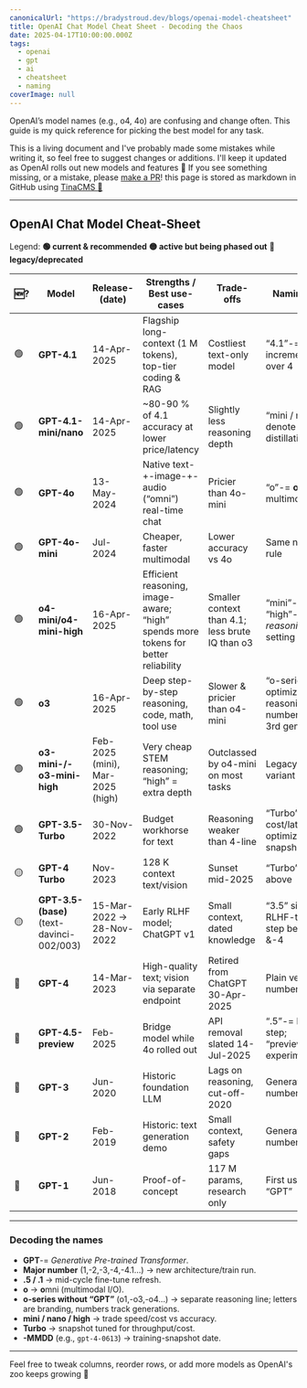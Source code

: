 ```yaml
---
canonicalUrl: "https://bradystroud.dev/blogs/openai-model-cheatsheet"
title: OpenAI Chat Model Cheat Sheet - Decoding the Chaos
date: 2025-04-17T10:00:00.000Z
tags:
  - openai
  - gpt
  - ai
  - cheatsheet
  - naming
coverImage: null
---
```


OpenAI’s model names (e.g., o4, 4o) are confusing and change often. This guide is my quick reference for picking the best model for any task.

This is a living document and I've probably made some mistakes while writing it, so feel free to suggest changes or additions. I'll keep it updated as OpenAI rolls out new models and features 🚀
If you see something missing, or a mistake, please [make a PR](https://github.com/bradystroud/blog/edit/main/content/blogs/openai-model-cheatsheet.mdx)! this page is stored as markdown in GitHub using [TinaCMS 🦙](https://tina.io)


---

## OpenAI Chat Model Cheat-Sheet

Legend: **🟢 current & recommended** **🟡 active but being phased out** **🔴 legacy/deprecated**

| 🆕? | Model                                     | Release-(date)                   | Strengths / Best use-cases                                                         | Trade-offs                                      | Naming note                                                  |
| --- | ----------------------------------------- | -------------------------------- | ---------------------------------------------------------------------------------- | ----------------------------------------------- | ------------------------------------------------------------ |
| 🟢  | **GPT-4.1**                               | 14-Apr-2025                      | Flagship long-context (1 M tokens), top-tier coding & RAG                          | Costliest text-only model                       | “4.1”-= incremental rev over 4                               |
| 🟢  | **GPT-4.1-mini/nano**                     | 14-Apr-2025                      | ~80-90 % of 4.1 accuracy at lower price/latency                                    | Slightly less reasoning depth                   | “mini / nano” denote distillations                           |
| 🟢  | **GPT-4o**                                | 13-May-2024                      | Native text-+-image-+-audio (“omni”) real-time chat                                | Pricier than 4o-mini                            | “o”-= **o**mni multimodal                                    |
| 🟢  | **GPT-4o-mini**                           | Jul-2024                         | Cheaper, faster multimodal                                                         | Lower accuracy vs 4o                            | Same naming rule                                             |
| 🟢  | **o4-mini/o4-mini-high**                  | 16-Apr-2025                      | Efficient reasoning, image-aware; “high” spends more tokens for better reliability | Smaller context than 4.1; less brute IQ than o3 | “mini”-= size; “high”-= higher _reasoning_effort_ setting    |
| 🟢  | **o3**                                    | 16-Apr-2025                      | Deep step-by-step reasoning, code, math, tool use                                  | Slower & pricier than o4-mini                   | “o-series” = optimized reasoning line; number is the 3rd gen |
| 🟢  | **o3-mini-/-o3-mini-high**                | Feb-2025 (mini), Mar-2025 (high) | Very cheap STEM reasoning; “high” = extra depth                                    | Outclassed by o4-mini on most tasks             | Legacy small variant                                         |
| 🟢  | **GPT-3.5-Turbo**                         | 30-Nov-2022                      | Budget workhorse for text                                                          | Reasoning weaker than 4-line                    | “Turbo”-= cost/latency optimized snapshot                    |
| 🟡  | **GPT-4 Turbo**                           | Nov-2023                         | 128 K context text/vision                                                          | Sunset mid-2025                                 | “Turbo” as above                                             |
| 🟡  | **GPT-3.5-(base)** (text-davinci-002/003) | 15-Mar-2022 → 28-Nov-2022        | Early RLHF model; ChatGPT v1                                                       | Small context, dated knowledge                  | “3.5” signaled RLHF-tuned step between 3 &-4                 |
| 🔴  | **GPT-4**                                 | 14-Mar-2023                      | High-quality text; vision via separate endpoint                                    | Retired from ChatGPT 30-Apr-2025                | Plain version number                                         |
| 🔴  | **GPT-4.5-preview**                       | Feb-2025                         | Bridge model while 4o rolled out                                                   | API removal slated 14-Jul-2025                  | “.5”-= half-step; “preview”-= experimental                   |
| 🔴  | **GPT-3**                                 | Jun-2020                         | Historic foundation LLM                                                            | Lags on reasoning, cut-off-2020                 | Generation number only                                       |
| 🔴  | **GPT-2**                                 | Feb-2019                         | Historic: text generation demo                                                     | Small context, safety gaps                      | Generation number only                                       |
| 🔴  | **GPT-1**                                 | Jun-2018                         | Proof-of-concept                                                                   | 117 M params, research only                     | First use of “GPT”                                           |

---

### Decoding the names

- **GPT**-= _Generative Pre-trained Transformer_.
- **Major number** (1,-2,-3,-4,-4.1…) → new architecture/train run.
- **.5 / .1** → mid-cycle fine-tune refresh.
- **o** → **o**mni (multimodal I/O).
- **o-series without “GPT”** (o1,-o3,-o4…) → separate reasoning line; letters are branding, numbers track generations.
- **mini / nano / high** → trade speed/cost vs accuracy.
- **Turbo** → snapshot tuned for throughput/cost.
- **-MMDD** (e.g., `gpt-4-0613`) → training-snapshot date.

---

Feel free to tweak columns, reorder rows, or add more models as OpenAI's zoo keeps growing 🦁
